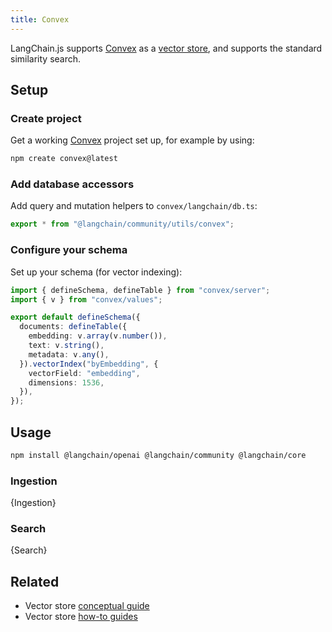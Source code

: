 ```yaml
---
title: Convex
---
```


LangChain.js supports [Convex](https://convex.dev/) as a [vector store](https://docs.convex.dev/vector-search), and supports the standard similarity search.

## Setup

### Create project

Get a working [Convex](https://docs.convex.dev/) project set up, for example by using:

```bash
npm create convex@latest
```

### Add database accessors

Add query and mutation helpers to `convex/langchain/db.ts`:

```ts title="convex/langchain/db.ts"
export * from "@langchain/community/utils/convex";
```

### Configure your schema

Set up your schema (for vector indexing):

```ts title="convex/schema.ts"
import { defineSchema, defineTable } from "convex/server";
import { v } from "convex/values";

export default defineSchema({
  documents: defineTable({
    embedding: v.array(v.number()),
    text: v.string(),
    metadata: v.any(),
  }).vectorIndex("byEmbedding", {
    vectorField: "embedding",
    dimensions: 1536,
  }),
});
```

## Usage

```bash npm
npm install @langchain/openai @langchain/community @langchain/core
```

### Ingestion


<CodeBlock language="typescript" title="convex/myActions.ts">
  {Ingestion}
</CodeBlock>

### Search


<CodeBlock language="typescript" title="convex/myActions.ts">
  {Search}
</CodeBlock>

## Related

- Vector store [conceptual guide](/oss/concepts/#vectorstores)
- Vector store [how-to guides](/oss/how-to/#vectorstores)
